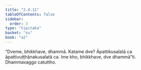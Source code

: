 ```yaml
---
title: "2.4.11"
tableOfContents: false
sidebar:
  order: 3
type: "tipitaka"
basket: "su"
book: "a2"
---
```



<DynamicBreadcrumb />

<Division number="98" book="a2">

<Paragraph number="180" book="a2">
“Dveme, bhikkhave, dhammā. Katame dve? Āpattikusalatā ca āpattivuṭṭhānakusalatā ca. Ime kho, bhikkhave, dve dhammā”ti.

</Paragraph>
</Division>

<Paragraph number="181" type="center" book="a2">
Dhammavaggo catuttho.
</Paragraph>